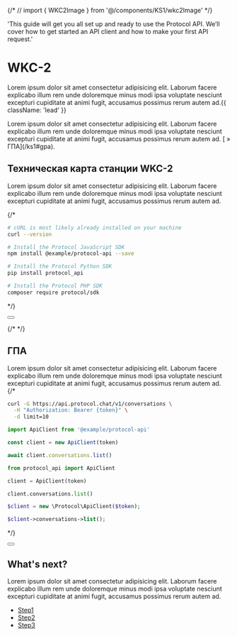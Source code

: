 {/* // import { WKC2Image } from '@/components/KS1/wkc2Image' */}



  'This guide will get you all set up and ready to use the Protocol API. We’ll cover how to get started an API client and how to make your first API request.'

# WKC-2
Lorem ipsum dolor sit amet consectetur adipisicing elit. Laborum facere explicabo illum rem unde doloremque minus modi ipsa voluptate nesciunt excepturi cupiditate at animi fugit, accusamus possimus rerum autem ad.{{ className: 'lead' }}

<Note>
Lorem ipsum dolor sit amet consectetur adipisicing elit. Laborum facere explicabo illum rem unde doloremque minus modi ipsa voluptate nesciunt excepturi cupiditate at animi fugit, accusamus possimus rerum autem ad. 
 [ &raquo; ГПА](/ks1#gpa).
</Note>

## Техническая карта станции WKC-2
Lorem ipsum dolor sit amet consectetur adipisicing elit. Laborum facere explicabo illum rem unde doloremque minus modi ipsa voluptate nesciunt excepturi cupiditate at animi fugit, accusamus possimus rerum autem ad.  


{/* <CodeGroup>

```bash {{ title: 'cURL' }}
# cURL is most likely already installed on your machine
curl --version
```

```bash {{ language: 'js' }}
# Install the Protocol JavaScript SDK
npm install @example/protocol-api --save
```

```bash {{ language: 'python' }}
# Install the Protocol Python SDK
pip install protocol_api
```

```bash {{ language: 'php' }}
# Install the Protocol PHP SDK
composer require protocol/sdk
```

</CodeGroup> */}

<div className="not-prose">
  <Button
    href="/sdks"
    variant="text"
    arrow="right"
    children="Start test"
  />
</div>

{/* <WKC2Image/> */}
<YangiWKC2Image/>



## ГПА

Lorem ipsum dolor sit amet consectetur adipisicing elit. Laborum facere explicabo illum rem unde doloremque minus modi ipsa voluptate nesciunt excepturi cupiditate at animi fugit, accusamus possimus rerum autem ad.  
{/* <CodeGroup tag="GET" label="/v1/conversations">

```bash {{ title: 'cURL' }}
curl -G https://api.protocol.chat/v1/conversations \
  -H "Authorization: Bearer {token}" \
  -d limit=10
```

```js
import ApiClient from '@example/protocol-api'

const client = new ApiClient(token)

await client.conversations.list()
```

```python
from protocol_api import ApiClient

client = ApiClient(token)

client.conversations.list()
```

```php
$client = new \Protocol\ApiClient($token);

$client->conversations->list();
```

</CodeGroup> */}

<div className="not-prose">
  <Button
    href="/conversations"
    variant="text"
    arrow="right"
    children="Start"
  />
</div>

## What's next?

Lorem ipsum dolor sit amet consectetur adipisicing elit. Laborum facere explicabo illum rem unde doloremque minus modi ipsa voluptate nesciunt excepturi cupiditate at animi fugit, accusamus possimus rerum autem ad.  

- [Step1](#)
- [Step2](/conversations)
- [Step3](/errors)
